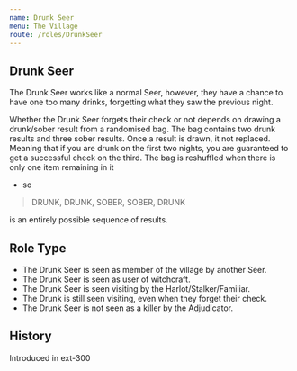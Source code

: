 ```yaml
---
name: Drunk Seer
menu: The Village
route: /roles/DrunkSeer
---
```



## Drunk Seer

The Drunk Seer works like a normal Seer, however, they have a chance to have one too many drinks, forgetting what they saw the previous night.

Whether the Drunk Seer forgets their check or not depends on drawing a drunk/sober result from a randomised bag. The bag contains two drunk results and three sober results. Once a result is drawn, it not replaced. Meaning that if you are drunk on the first two nights, you are guaranteed to get a successful check on the third. The bag is reshuffled when there is only one item remaining in it

- so

> DRUNK, DRUNK, SOBER, SOBER, DRUNK

is an entirely possible sequence of results.

## Role Type

- The Drunk Seer is seen as member of the village by another Seer.
- The Drunk Seer is seen as user of witchcraft.
- The Drunk Seer is seen visiting by the Harlot/Stalker/Familiar.
- The Drunk is still seen visiting, even when they forget their check.
- The Drunk Seer is not seen as a killer by the Adjudicator.

## History

<Timeline lineColor="white">
  <Event interval="2019-01-01">Introduced in ext-300</Event>
</Timeline>
